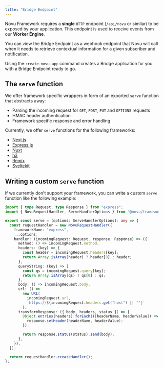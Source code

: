 ```yaml
---
title: "Bridge Endpoint"
---
```


Novu Framework requires a **single** `HTTP` endpoint (`/api/novu` or similar) to be exposed by your application. This endpoint is used to receive events from our **Worker Engine**.

You can view the Bridge Endpoint as a webhook endpoint that Novu will call when it needs to retrieve contextual information for a given subscriber and notification.

Using the `create-novu-app` command creates a Bridge application for you with a Bridge Endpoint ready to go.

## The `serve` function

We offer framework specific wrappers in form of an exported `serve` function that abstracts away:

- Parsing the incoming request for `GET`, `POST`, `PUT` and `OPTIONS` requests
- HMAC header authentication
- Framework specific response and error handling

Currently, we offer `serve` functions for the following frameworks:

- [Next.js](/quickstart/nextjs)
- [Express.js](/quickstart/express)
- [Nuxt](/quickstart/nuxt)
- [h3](/quickstart/h3)
- [Remix](/quickstart/remix)
- [Sveltekit](/quickstart/svelte)

## Writing a custom `serve` function

If we currently don't support your framework, you can write a custom `serve` function like the following example:

```ts
import { type Request, type Response } from "express";
import { NovuRequestHandler, ServeHandlerOptions } from "@novu/framework";

export const serve = (options: ServeHandlerOptions): any => {
  const requestHandler = new NovuRequestHandler({
    frameworkName: "express",
    ...options,
    handler: (incomingRequest: Request, response: Response) => ({
      method: () => incomingRequest.method,
      headers: (key) => {
        const header = incomingRequest.headers[key];
        return Array.isArray(header) ? header[0] : header;
      },
      queryString: (key) => {
        const qs = incomingRequest.query[key];
        return Array.isArray(qs) ? qs[0] : qs;
      },
      body: () => incomingRequest.body,
      url: () =>
        new URL(
          incomingRequest.url,
          `https://${incomingRequest.headers.get("host") || ""}`
        ),
      transformResponse: ({ body, headers, status }) => {
        Object.entries(headers).forEach(([headerName, headerValue]) => {
          response.setHeader(headerName, headerValue);
        });

        return response.status(status).send(body);
      },
    }),
  });

  return requestHandler.createHandler();
};
```

